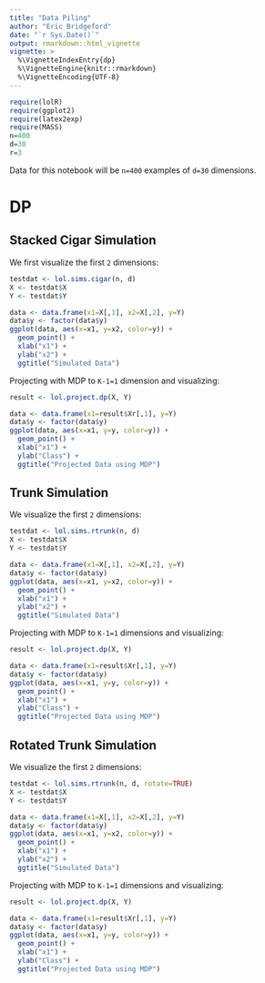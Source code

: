 ```yaml
---
title: "Data Piling"
author: "Eric Bridgeford"
date: "`r Sys.Date()`"
output: rmarkdown::html_vignette
vignette: >
  %\VignetteIndexEntry{dp}
  %\VignetteEngine{knitr::rmarkdown}
  %\VignetteEncoding{UTF-8}
---
```


```r
require(lolR)
require(ggplot2)
require(latex2exp)
require(MASS)
n=400
d=30
r=3
```

Data for this notebook will be `n=400` examples of `d=30` dimensions.

# DP

## Stacked Cigar Simulation

We first visualize the first `2` dimensions:

```r
testdat <- lol.sims.cigar(n, d)
X <- testdat$X
Y <- testdat$Y

data <- data.frame(x1=X[,1], x2=X[,2], y=Y)
data$y <- factor(data$y)
ggplot(data, aes(x=x1, y=x2, color=y)) +
  geom_point() +
  xlab("x1") +
  ylab("x2") +
  ggtitle("Simulated Data")
```

Projecting with MDP to `K-1=1` dimension and visualizing:

```r
result <- lol.project.dp(X, Y)

data <- data.frame(x1=result$Xr[,1], y=Y)
data$y <- factor(data$y)
ggplot(data, aes(x=x1, y=y, color=y)) +
  geom_point() +
  xlab("x1") +
  ylab("Class") +
  ggtitle("Projected Data using MDP")
```

## Trunk Simulation

We visualize the first `2` dimensions:

```r
testdat <- lol.sims.rtrunk(n, d)
X <- testdat$X
Y <- testdat$Y

data <- data.frame(x1=X[,1], x2=X[,2], y=Y)
data$y <- factor(data$y)
ggplot(data, aes(x=x1, y=x2, color=y)) +
  geom_point() +
  xlab("x1") +
  ylab("x2") +
  ggtitle("Simulated Data")
```

Projecting with MDP to `K-1=1` dimensions and visualizing:

```r
result <- lol.project.dp(X, Y)

data <- data.frame(x1=result$Xr[,1], y=Y)
data$y <- factor(data$y)
ggplot(data, aes(x=x1, y=y, color=y)) +
  geom_point() +
  xlab("x1") +
  ylab("Class") +
  ggtitle("Projected Data using MDP")
```

## Rotated Trunk Simulation

We visualize the first `2` dimensions:

```r
testdat <- lol.sims.rtrunk(n, d, rotate=TRUE)
X <- testdat$X
Y <- testdat$Y

data <- data.frame(x1=X[,1], x2=X[,2], y=Y)
data$y <- factor(data$y)
ggplot(data, aes(x=x1, y=x2, color=y)) +
  geom_point() +
  xlab("x1") +
  ylab("x2") +
  ggtitle("Simulated Data")
```

Projecting with MDP to `K-1=1` dimensions and visualizing:

```r
result <- lol.project.dp(X, Y)

data <- data.frame(x1=result$Xr[,1], y=Y)
data$y <- factor(data$y)
ggplot(data, aes(x=x1, y=y, color=y)) +
  geom_point() +
  xlab("x1") +
  ylab("Class") +
  ggtitle("Projected Data using MDP")
```

